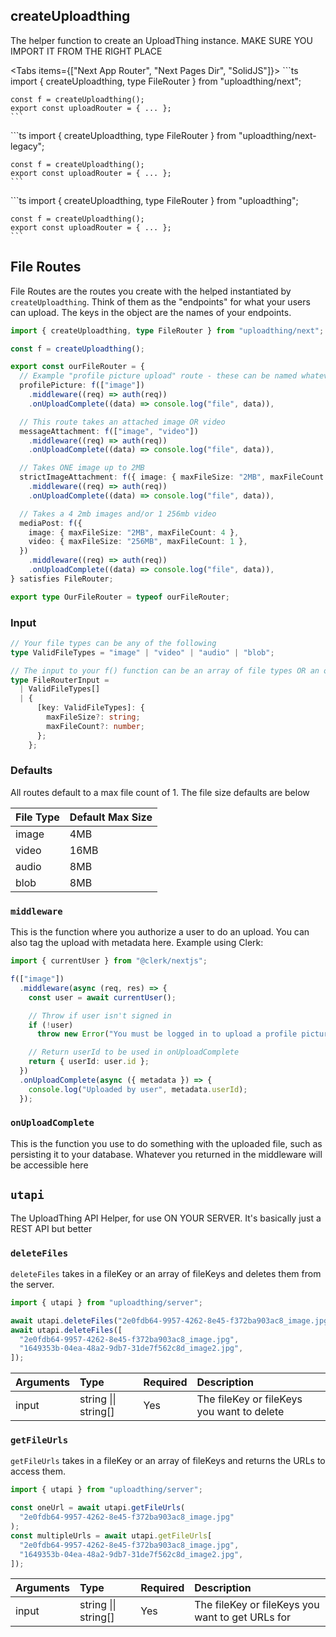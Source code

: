 
## createUploadthing

The helper function to create an UploadThing instance. MAKE SURE YOU IMPORT IT
FROM THE RIGHT PLACE

<Tabs items={["Next App Router", "Next Pages Dir", "SolidJS"]}>
  <Tab>
    ```ts
    import { createUploadthing, type FileRouter } from "uploadthing/next";

    const f = createUploadthing();
    export const uploadRouter = { ... };
    ```

  </Tab>
  <Tab>
    ```ts
    import { createUploadthing, type FileRouter } from "uploadthing/next-legacy";

    const f = createUploadthing();
    export const uploadRouter = { ... };
    ```

  </Tab>
  <Tab>
    ```ts
    import { createUploadthing, type FileRouter } from "uploadthing";

    const f = createUploadthing();
    export const uploadRouter = { ... };
    ```

  </Tab>
</Tabs>

## File Routes

File Routes are the routes you create with the helped instantiated by
`createUploadthing`. Think of them as the "endpoints" for what your users can
upload. The keys in the object are the names of your endpoints.

```ts
import { createUploadthing, type FileRouter } from "uploadthing/next";

const f = createUploadthing();

export const ourFileRouter = {
  // Example "profile picture upload" route - these can be named whatever you want!
  profilePicture: f(["image"])
    .middleware((req) => auth(req))
    .onUploadComplete((data) => console.log("file", data)),

  // This route takes an attached image OR video
  messageAttachment: f(["image", "video"])
    .middleware((req) => auth(req))
    .onUploadComplete((data) => console.log("file", data)),

  // Takes ONE image up to 2MB
  strictImageAttachment: f({ image: { maxFileSize: "2MB", maxFileCount: 1 } })
    .middleware((req) => auth(req))
    .onUploadComplete((data) => console.log("file", data)),

  // Takes a 4 2mb images and/or 1 256mb video
  mediaPost: f({
    image: { maxFileSize: "2MB", maxFileCount: 4 },
    video: { maxFileSize: "256MB", maxFileCount: 1 },
  })
    .middleware((req) => auth(req))
    .onUploadComplete((data) => console.log("file", data)),
} satisfies FileRouter;

export type OurFileRouter = typeof ourFileRouter;
```

### Input

```ts
// Your file types can be any of the following
type ValidFileTypes = "image" | "video" | "audio" | "blob";

// The input to your f() function can be an array of file types OR an object of them w/ config
type FileRouterInput =
  | ValidFileTypes[]
  | {
      [key: ValidFileTypes]: {
        maxFileSize?: string;
        maxFileCount?: number;
      };
    };
```

### Defaults

All routes default to a max file count of 1. The file size defaults are below

| File Type | Default Max Size |
| :-------- | :--------------- |
| image     | 4MB              |
| video     | 16MB             |
| audio     | 8MB              |
| blob      | 8MB              |

### `middleware`

This is the function where you authorize a user to do an upload. You can also
tag the upload with metadata here. Example using Clerk:

```ts
import { currentUser } from "@clerk/nextjs";

f(["image"])
  .middleware(async (req, res) => {
    const user = await currentUser();

    // Throw if user isn't signed in
    if (!user)
      throw new Error("You must be logged in to upload a profile picture");

    // Return userId to be used in onUploadComplete
    return { userId: user.id };
  })
  .onUploadComplete(async ({ metadata }) => {
    console.log("Uploaded by user", metadata.userId);
  });
```

### `onUploadComplete`

This is the function you use to do something with the uploaded file, such as
persisting it to your database. Whatever you returned in the middleware will be
accessible here

## `utapi`

The UploadThing API Helper, for use ON YOUR SERVER. It's basically just a REST
API but better

### `deleteFiles`

`deleteFiles` takes in a fileKey or an array of fileKeys and deletes them from
the server.

```ts
import { utapi } from "uploadthing/server";

await utapi.deleteFiles("2e0fdb64-9957-4262-8e45-f372ba903ac8_image.jpg");
await utapi.deleteFiles([
  "2e0fdb64-9957-4262-8e45-f372ba903ac8_image.jpg",
  "1649353b-04ea-48a2-9db7-31de7f562c8d_image2.jpg",
]);
```

| Arguments | Type                 | Required | Description                                |
| :-------- | :------------------- | :------- | :----------------------------------------- |
| input     | string \|\| string[] | Yes      | The fileKey or fileKeys you want to delete |

### `getFileUrls`

`getFileUrls` takes in a fileKey or an array of fileKeys and returns the URLs to
access them.

```ts
import { utapi } from "uploadthing/server";

const oneUrl = await utapi.getFileUrls(
  "2e0fdb64-9957-4262-8e45-f372ba903ac8_image.jpg"
);
const multipleUrls = await utapi.getFileUrls[
  "2e0fdb64-9957-4262-8e45-f372ba903ac8_image.jpg",
  "1649353b-04ea-48a2-9db7-31de7f562c8d_image2.jpg",
]);
```

| Arguments | Type                 | Required | Description                                      |
| :-------- | :------------------- | :------- | :----------------------------------------------- |
| input     | string \|\| string[] | Yes      | The fileKey or fileKeys you want to get URLs for |
